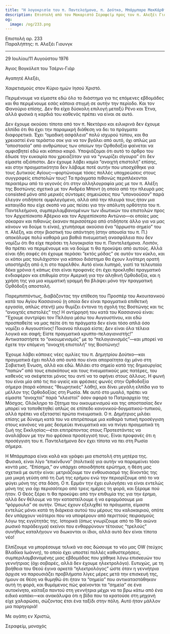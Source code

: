 ```yaml
---
title: "Η λογοκρισία του π. Παντελεήμονα, π. Δούτκο, Μπάρμπαρα ΜακΚάρθι εκεί"
description: Επιστολή από τον Μακαριστό Σεραφείμ προς τον π. Αλεξέι Γιουνγκ.
og:
  image: /og/233.png
---
```


<div style={{textAlign:'right', fontFamily:'monospace'}}>Επιστολή αρ. 233</div>
<div style={{textAlign:'left', fontFamily:'monospace'}}>Παραλήπτης: π. Αλεξέι Γιουνγκ</div>

---

29 Ιουλίου/11 Αυγούστου 1976

Άγιος Βογκόλεπ του Τσέρνι-Γιάρ

Αγαπητέ Αλεξέι,

Χαιρετισμούς στον Κύριο ημών Ιησού Χριστό.

Περιμένουμε να είμαστε εδώ όλο το διάστημα για τις επόμενες εβδομάδες και θα περιμένουμε εσάς κάποια στιγμή σε αυτήν την περίοδο. Και τον Φανούριο επίσης. Δεν θα είχα δύσκολη επιλογή μεταξύ Ρένο και Έτνα, αλλά φυσικά η καρδιά του καθενός πρέπει να είναι σε αυτό.

Δεν έχουμε ακούσει τίποτα από τον π. Νεκτάριο και ειλικρινά δεν έχουμε ελπίδα ότι θα έχει την παραμικρή διάθεση να δει τα πράγματα διαφορετικά. Έχει “ομαδική ασφάλεια” πολύ ισχυρού τύπου, και θα χρειαστεί ένα τεράστιο σοκ για να τον βγάλει από αυτό, όχι απλώς μια “αποστασία” από ανθρώπους των οποίων την Ορθοδοξία φαίνεται να αμφισβητεί εδώ και κάποιο καιρό. Υποψιάζομαι ότι αυτό το άρθρο του έδωσε την ευκαιρία που χρειαζόταν για να “γνωρίζει σίγουρα” ότι δεν είμαστε αξιόπιστοι. Δεν έχουμε λάβει καμία “ανοιχτή επιστολή” επίσης, και στην πραγματικότητα δεν λάβαμε ποτέ αυτήν που υποσχέθηκε για τους Δυτικούς Αγίους—φορτώνουμε τόσες πολλές υποχρεώσεις στους συγγραφείς επιστολών τους! Τα πράγματα πιθανώς περιπλέκονται περαιτέρω από το γεγονός ότι στην αλληλογραφία μας με τον π. Αλέξη της Βοστώνης σχετικά με τον Ανδρέα Μποντ (η οποία από την πλευρά μας consisted μόνο από μερικές σύντομες σημειώσεις που “υπονοούσαν” παρά έλεγαν οτιδήποτε αμφιλεγόμενο, αλλά από την πλευρά τους ήταν μια καταιγίδα που είχε σκοπό να μας πείσει για την απόλυτη ορθότητα του π. Παντελεήμονα, συμπεριλαμβανομένων των ιδιωτικών του επιστολών προς τον Αρχιεπίσκοπο Αβέρκιο και τον Αρχιεπίσκοπο Αντώνιο—οι οποίες μας σόκαραν και πιθανώς έκαναν περισσότερα από οτιδήποτε άλλο για να μας κάνουν να δούμε τι είναι), χτυπήσαμε ακούσια ένα “άρρωστο σημείο” του π. Αλέξη, και στην βιαστική του απάντηση (στην απουσία του π. Π.) αποκάλυψε πολύ καθαρά μια βαθιά πνευματική ανασφάλεια που δεν νομίζω ότι θα είχε περάσει τη λογοκρισία του π. Παντελεήμονα. Λοιπόν, θα πρέπει να περιμένουμε και να δούμε τι θα προκύψει από αυτούς. Αλλά είναι ήδη σαφές ότι έχουμε περάσει “εκτός μόδας” σε αυτόν τον κύκλο, και οι κόποι μας τουλάχιστον για κάποιο διάστημα θα έχουν λιγότερη ορατή υποστήριξη από ό,τι στο παρελθόν. Αυτό είναι λυπηρό, γιατί τα τελευταία δέκα χρόνια ή κάπως έτσι είναι προφανές ότι έχει προκληθεί πραγματικό ενδιαφέρον και επιθυμία στην Αμερική για την αληθινή Ορθοδοξία, και η χρήση της για μια κομματική γραμμή θα βλάψει μόνο την πραγματική Ορθόδοξη αποστολή.

Παρεμπιπτόντως, διαβάζοντας την επίθεση του Προσπέρ του Ακουιτανικού κατά του Αγίου Κασσιανού (η οποία δεν είναι πραγματικά επιθετική εργασία, απλώς στενή) μου θυμίζει έντονα τη σχολή της Βοστώνης και τις “ανοιχτές επιστολές” της! Η αντίρρησή του κατά του Κασσιανού είναι: “Έχουμε συντρίψει τον Πελάγιο μέσω του Αυγουστίνου, και εδώ προσπαθείτε να μας πείτε ότι τα πράγματα δεν είναι τόσο απλά όσο νομίζει ο Αυγουστίνος! Ποιανού πλευρά είστε; Δεν είναι όλα τέλεια λογικά και σαφή; Είστε πραγματικά κρυπτο-πελαγιανιστής!” Αντικαταστήστε το “οικουμενισμός” με το “πελαγιανισμός”—και μπορεί να έχετε την επόμενη “ανοιχτή επιστολή” της Βοστώνης!

Έχουμε λάβει κάποιες νέες ομιλίες του π. Δημητρίου Δούτκο—και πραγματικά έχει πολλά από αυτά που είναι απαραίτητα όχι μόνο στη Σοβιετική Ένωση, αλλά και εδώ. Μιλάει στο σημείο κατά της δημιουργίας “παπών” από τους επισκόπους και τους πνευματικούς μας πατέρες, του καθενός να σκέφτεται μόνος του αντί να το αφήνει στους άλλους. Η φωνή του είναι μία από τις πιο υγιείς και φρέσκες φωνές στην Ορθοδοξία σήμερα (παρά κάποιες “θεωρητικές” λάθη), και δίνει μεγάλη ελπίδα για το μέλλον της Ορθοδοξίας στη Ρωσία. Με αυτό στο μυαλό, πρέπει να είμαστε “ανοιχτοί” παρά “κλειστοί” όσον αφορά το Πατριαρχείο της Μόσχας. Ολόκληρο το ζήτημα του οικουμενισμού και της αποστασίας δεν μπορεί να τοποθετηθεί απλώς σε επίπεδο κανονικού-δογματικού-τυπικού, αλλά πρέπει να εξεταστεί πρώτα πνευματικά. Ο π. Δημήτριος μιλάει επίσης με δύναμη κατά του να επιτρέπουμε μια καθαρά τυπική προσέγγιση στους κανόνες να μας δεσμεύει πνευματικά και να πνίγει πραγματικά τη ζωή της Εκκλησίας—έτσι επιτρέποντας στους Προτεστάντες να αναλάβουν με την πιο φρέσκια προσέγγισή τους. Είναι προφανές ότι η προσέγγιση του π. Παντελεήμονα δεν έχει τίποτα να πει στη Ρωσία σήμερα.

Η Μπάρμπαρα είναι καλά και γράφει μια επιστολή στη μητέρα της. Φυσικά, είναι λίγο “επικίνδυνο” (πολιτικά) για αυτήν να παραμείνει τόσο κοντά μας. “Επίσημα,” αν υπάρχει οποιοδήποτε ερώτημα, η θέση μας σχετικά με αυτήν είναι: μετριάζουμε τον ενθουσιασμό της δίνοντάς της μια μικρή γεύση από τη ζωή της ερήμου ενώ την περιορίζουμε από το να φύγει μόνη της στα δάση. Ο π. Ερμάν την έχει ευλογήσει να είναι εντελώς μόνη της για όχι περισσότερο από τρεις ημέρες τη φορά, και ξέραμε πού ήταν. Ο Θεός ξέρει τι θα προκύψει από την επιθυμία της για την έρημο, αλλά δεν θέλουμε να την καταστείλουμε ή να εφαρμόσουμε μια “φόρμουλα” σε αυτήν. Όπως έχουν εξελιχθεί τα πράγματα, είμαστε εντελώς μόνοι κατά τη διάρκεια αυτού του μέρους του καλοκαιριού, οπότε δεν υπάρχουν νεότεροι που να υποφέρουν από περιττούς πειρασμούς λόγω της εγγύτητάς της. Ιστορικά (όπως γνωρίζουμε από το 19ο αιώνα ρωσικό παράδειγμα) εκείνοι που ενθαρρύνουν τέτοιους “τρελούς” συνήθως καταλήγουν να διωκονται οι ίδιοι, αλλά αυτό δεν είναι τίποτα νέο!

Ελπίζουμε να μπορέσουμε τελικά να σας δώσουμε το νέο μας OW (τεύχος Βλαδίκα Ιωάννη), το οποίο έχει υποστεί πολλές καθυστερήσεις, συμπεριλαμβανομένης μιας εβδομάδας που χάθηκε λόγω επισκευών του γεννήτριας (όχι σοβαρές, αλλά δεν έχουμε ηλεκτρολόγο). Ευτυχώς, με τη βοήθεια του Θεού έγινα αρκετά “ηλεκτρολόγος” ώστε όταν η γεννήτρια άρχισε να παρουσιάζει προβλήματα λίγες μέρες μετά την επισκευή της, ήμουν σε θέση να θυμηθώ ότι ήταν τα “σημεία” που αντικαταστάθηκαν αυτή τη φορά, και θυμόμενος πώς φαίνονται τα “σημεία” σε ένα αυτοκίνητο, κοίταξα παντού στη γεννήτρια μέχρι να τα βρω κάτω από ένα ειδικό καπάκι—και ανακάλυψα ότι η βίδα που τα κρατούσε στη μηχανή είχε χαλαρώσει, σώζοντας έτσι ένα ταξίδι στην πόλη. Αυτό ήταν μάλλον μια παρηγοριά!

Με αγάπη εν Χριστώ,

Σεραφείμ, μοναχός